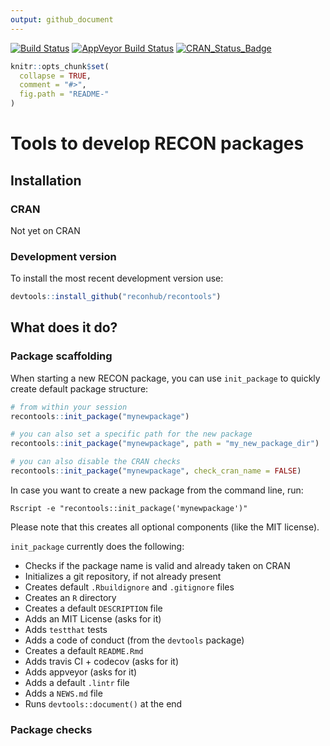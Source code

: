 ```yaml
---
output: github_document
---
```

[![Build Status](https://travis-ci.org/reconhub/recontools.svg?branch=master)](https://travis-ci.org/reconhub/recontools)
[![AppVeyor Build Status](https://ci.appveyor.com/api/projects/status/github/reconhub/recontools?branch=master&svg=true)](https://ci.appveyor.com/project/reconhub/recontools)
[![CRAN_Status_Badge](http://www.r-pkg.org/badges/version/recontools)](https://cran.r-project.org/package=recontools)

```r
knitr::opts_chunk$set(
  collapse = TRUE,
  comment = "#>",
  fig.path = "README-"
)
```

# Tools to develop RECON packages

## Installation

### CRAN

Not yet on CRAN

### Development version

To install the most recent development version use:

```r
devtools::install_github("reconhub/recontools")
```

## What does it do?

### Package scaffolding

When starting a new RECON package, you can use `init_package` to quickly create default package structure:

```r
# from within your session
recontools::init_package("mynewpackage")

# you can also set a specific path for the new package
recontools::init_package("mynewpackage", path = "my_new_package_dir")

# you can also disable the CRAN checks
recontools::init_package("mynewpackage", check_cran_name = FALSE)
```

In case you want to create a new package from the command line, run:

```
Rscript -e "recontools::init_package('mynewpackage')"
```
Please note that this creates all optional components (like the MIT license).

`init_package` currently does the following:

* Checks if the package name is valid and already taken on CRAN
* Initializes a git repository, if not already present
* Creates default `.Rbuildignore` and `.gitignore` files
* Creates an `R` directory
* Creates a default `DESCRIPTION` file
* Adds an MIT License (asks for it)
* Adds `testthat` tests
* Adds a code of conduct (from the `devtools` package)
* Creates a default `README.Rmd`
* Adds travis CI + codecov (asks for it)
* Adds appveyor (asks for it)
* Adds a default `.lintr` file
* Adds a `NEWS.md` file
* Runs `devtools::document()` at the end


### Package checks
